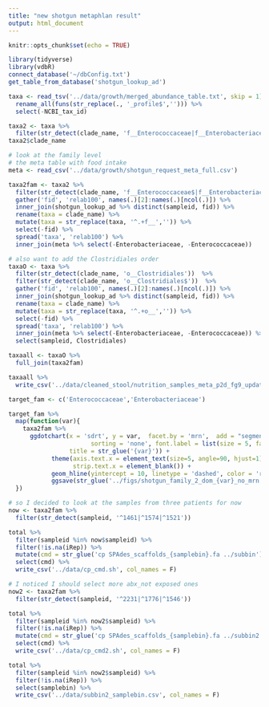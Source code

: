```yaml
---
title: "new shotgun metaphlan result"
output: html_document
---
```


```r
knitr::opts_chunk$set(echo = TRUE)
```


```r
library(tidyverse)
library(vdbR)
connect_database('~/dbConfig.txt')
get_table_from_database('shotgun_lookup_ad')
```

```r
taxa <- read_tsv('../data/growth/merged_abundance_table.txt', skip = 1)  %>% 
  rename_all(funs(str_replace(., '_profile$',''))) %>% 
  select(-NCBI_tax_id)

taxa2 <- taxa %>% 
  filter(str_detect(clade_name, 'f__Enterococcaceae|f__Enterobacteriaceae|f__Streptococcaceae')) 
taxa2$clade_name

# look at the family level 
# the meta table with food intake
meta <- read_csv('../data/growth/shotgun_request_meta_full.csv')

taxa2fam <- taxa2 %>% 
  filter(str_detect(clade_name, 'f__Enterococcaceae$|f__Enterobacteriaceae$|f__Streptococcaceae$'))  %>% 
  gather('fid', 'relab100', names(.)[2]:names(.)[ncol(.)]) %>% 
  inner_join(shotgun_lookup_ad %>% distinct(sampleid, fid)) %>% 
  rename(taxa = clade_name) %>% 
  mutate(taxa = str_replace(taxa, '^.+f__','')) %>% 
  select(-fid) %>% 
  spread('taxa', 'relab100') %>% 
  inner_join(meta %>% select(-Enterobacteriaceae, -Enterococcaceae))

# also want to add the Clostridiales order
taxaO <- taxa %>% 
  filter(str_detect(clade_name, 'o__Clostridiales'))  %>% 
  filter(str_detect(clade_name, 'o__Clostridiales$'))  %>% 
  gather('fid', 'relab100', names(.)[2]:names(.)[ncol(.)]) %>% 
  inner_join(shotgun_lookup_ad %>% distinct(sampleid, fid)) %>% 
  rename(taxa = clade_name) %>% 
  mutate(taxa = str_replace(taxa, '^.+o__','')) %>% 
  select(-fid) %>% 
  spread('taxa', 'relab100') %>% 
  inner_join(meta %>% select(-Enterobacteriaceae, -Enterococcaceae)) %>% 
  select(sampleid, Clostridiales)

taxaall <- taxaO %>% 
  full_join(taxa2fam)

taxaall %>% 
  write_csv('../data/cleaned_stool/nutrition_samples_meta_p2d_fg9_updated.csv')

target_fam <- c('Enterococcaceae','Enterobacteriaceae')

target_fam %>% 
  map(function(var){
    taxa2fam %>% 
      ggdotchart(x = 'sdrt', y = var,  facet.by = 'mrn',  add = "segments", color = 'empirical',
                       sorting = 'none', font.label = list(size = 5, face = "plain"),
                 title = str_glue('{var}')) +
            theme(axis.text.x = element_text(size=5, angle=90, hjust=1),
                  strip.text.x = element_blank()) +
            geom_hline(yintercept = 10, linetype = 'dashed', color = 'red') +
            ggsave(str_glue('../figs/shotgun_family_2_dom_{var}_no_mrn.pdf'), width = 15, height = 7)
  })

# so I decided to look at the samples from three patients for now
now <- taxa2fam %>% 
  filter(str_detect(sampleid, '^1461|^1574|^1521'))

total %>% 
  filter(sampleid %in% now$sampleid) %>% 
  filter(!is.na(iRep)) %>% 
  mutate(cmd = str_glue('cp SPAdes_scaffolds_{samplebin}.fa ../subbin')) %>% 
  select(cmd) %>% 
  write_csv('../data/cp_cmd.sh', col_names = F)

# I noticed I should select more abx_not exposed ones 
now2 <- taxa2fam %>% 
  filter(str_detect(sampleid, '^2231|^1776|^1546'))

total %>% 
  filter(sampleid %in% now2$sampleid) %>% 
  filter(!is.na(iRep)) %>% 
  mutate(cmd = str_glue('cp SPAdes_scaffolds_{samplebin}.fa ../subbin2')) %>% 
  select(cmd) %>% 
  write_csv('../data/cp_cmd2.sh', col_names = F)

total %>% 
  filter(sampleid %in% now2$sampleid) %>% 
  filter(!is.na(iRep)) %>% 
  select(samplebin) %>% 
  write_csv('../data/subbin2_samplebin.csv', col_names = F)
```

